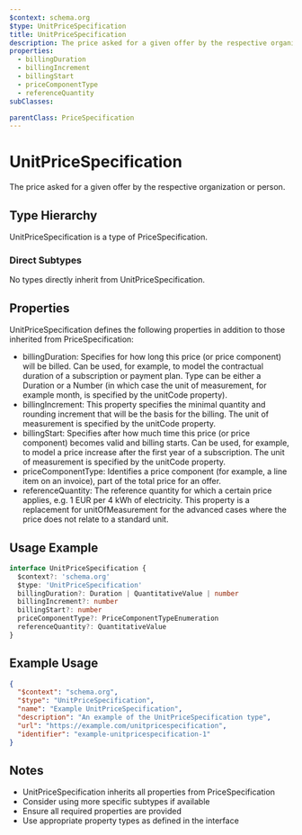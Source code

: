 ```yaml
---
$context: schema.org
$type: UnitPriceSpecification
title: UnitPriceSpecification
description: The price asked for a given offer by the respective organization or person.
properties:
  - billingDuration
  - billingIncrement
  - billingStart
  - priceComponentType
  - referenceQuantity
subClasses:

parentClass: PriceSpecification
---
```


# UnitPriceSpecification

The price asked for a given offer by the respective organization or person.

## Type Hierarchy

UnitPriceSpecification is a type of PriceSpecification.

### Direct Subtypes

No types directly inherit from UnitPriceSpecification.

## Properties

UnitPriceSpecification defines the following properties in addition to those inherited from PriceSpecification:

- billingDuration: Specifies for how long this price (or price component) will be billed. Can be used, for example, to model the contractual duration of a subscription or payment plan. Type can be either a Duration or a Number (in which case the unit of measurement, for example month, is specified by the unitCode property).
- billingIncrement: This property specifies the minimal quantity and rounding increment that will be the basis for the billing. The unit of measurement is specified by the unitCode property.
- billingStart: Specifies after how much time this price (or price component) becomes valid and billing starts. Can be used, for example, to model a price increase after the first year of a subscription. The unit of measurement is specified by the unitCode property.
- priceComponentType: Identifies a price component (for example, a line item on an invoice), part of the total price for an offer.
- referenceQuantity: The reference quantity for which a certain price applies, e.g. 1 EUR per 4 kWh of electricity. This property is a replacement for unitOfMeasurement for the advanced cases where the price does not relate to a standard unit.

## Usage Example

```typescript
interface UnitPriceSpecification {
  $context?: 'schema.org'
  $type: 'UnitPriceSpecification'
  billingDuration?: Duration | QuantitativeValue | number
  billingIncrement?: number
  billingStart?: number
  priceComponentType?: PriceComponentTypeEnumeration
  referenceQuantity?: QuantitativeValue
}
```

## Example Usage

```json
{
  "$context": "schema.org",
  "$type": "UnitPriceSpecification",
  "name": "Example UnitPriceSpecification",
  "description": "An example of the UnitPriceSpecification type",
  "url": "https://example.com/unitpricespecification",
  "identifier": "example-unitpricespecification-1"
}
```

## Notes

- UnitPriceSpecification inherits all properties from PriceSpecification
- Consider using more specific subtypes if available
- Ensure all required properties are provided
- Use appropriate property types as defined in the interface
